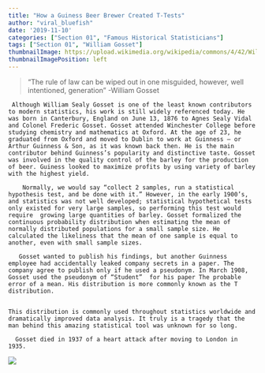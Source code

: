 ```yaml
---
title: "How a Guiness Beer Brewer Created T-Tests"
author: "viral_bluefish"
date: '2019-11-10'
categories: ["Section 01", "Famous Historical Statisticians"]
tags: ["Section 01", "William Gosset"]
thumbnailImage: https://upload.wikimedia.org/wikipedia/commons/4/42/William_Sealy_Gosset.jpg
thumbnailImagePosition: left
---
```


> "The rule of law can be wiped out in one misguided, however, well intentioned, generation"
> -William Gosset


     Although William Sealy Gosset is one of the least known contributors to modern statistics, his work is still widely referenced today. He was born in Canterbury, England on June 13, 1876 to Agnes Sealy Vidal and Colonel Frederic Gosset. Gosset attended Winchester College before studying chemistry and mathematics at Oxford. At the age of 23, he graduated from Oxford and moved to Dublin to work at Guinness — or Arthur Guinness & Son, as it was known back then. He is the main contributor behind Guinness’s popularity and distinctive taste. Gosset was involved in the quality control of the barley for the production of beer. Guiness looked to maximize profits by using variety of barley with the highest yield.
    
    	Normally, we would say “collect 2 samples, run a statistical hypothesis test, and be done with it.” However, in the early 1900’s, and statistics was not well developed; statistical hypothetical tests only existed for very large samples, so performing this test would require  growing large quantities of barley. Gosset formalized the continuous probability distribution when estimating the mean of normally distributed populations for a small sample size. He calculated the likeliness that the mean of one sample is equal to another, even with small sample sizes.
    	
	   Gosset wanted to publish his findings, but another Guinness employee had accidentally leaked company secrets in a paper. The company agree to publish only if he used a pseudonym. In March 1908, Gosset used the pseudonym of “Student”  for his paper The probable error of a mean. His distribution is more commonly known as the T distribution.
	   
	   
  	This distribution is commonly used throughout statistics worldwide and dramatically improved data analysis. It truly is a tragedy that the man behind this amazing statistical tool was unknown for so long.
	
	  Gosset died in 1937 of a heart attack after moving to London in 1935.

![](https://upload.wikimedia.org/wikipedia/commons/thumb/6/65/William_Gosset_plaque_in_Guinness_storehouse_tour%2C_Ireland.jpg/220px-William_Gosset_plaque_in_Guinness_storehouse_tour%2C_Ireland.jpg)  
 
 
